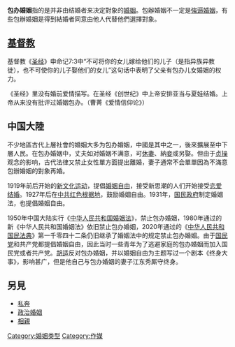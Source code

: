 {{Unreferenced|time=2014-09-30T10:52:03+00:00}}
{{wwv|area=近代中國}}
'''包办婚姻'''指的是并非由结婚者来决定對象的[[婚姻|婚姻]]。包辦婚姻不一定是[[強逼婚姻|強逼婚姻]]，有些包辦婚姻是得到結婚者同意由他人代替他們選擇對象。

== [[基督教|基督教]] ==

基督教《[[圣经|圣经]]》申命记7:3中“不可将你的女儿嫁给他们的儿子（是指异族异教徒），也不可使你的儿子娶他们的女儿”这句话中表明了父亲有包办儿女婚姻的权力。

《圣经》里没有婚前爱情描写。在圣经《创世纪》中上帝安排亚当与夏娃结婚。上帝从来没有批评过婚姻包办。（曹菁《爱情信仰论》）

== 中国大陸 ==
不少地區古代上層社會的婚姻大多为包办婚姻，中國是其中之一，後來擴展至中下層人民。在包办婚姻中，丈夫如对婚姻不满意，可[[休妻|休妻]]、納[[妾|妾]]或另娶。但由于[[贞操|贞操]]观念的影响，古代法律又禁止女性單方面提出離婚，妻子通常不会單單因為不滿意包辦婚姻的對象再婚。

1919年前后开始的[[新文化运动|新文化运动]]，提倡[[婚姻自由|婚姻自由]]，接受新思潮的人们开始接受[[恋爱结婚|恋爱结婚]]。1927年后在[[中国共产党|中共]][[井冈山革命根据地|红色根据地]]，鼓励婚姻自由。1931年，[[国民政府|国民政府]]制定婚姻法，也提倡婚姻自由。

1950年中国大陆实行《[[中华人民共和国婚姻法|中华人民共和国婚姻法]]》，禁止包办婚姻，1980年通过的新《中华人民共和国婚姻法》依旧禁止包办婚姻，2020年通过的《[[中华人民共和国民法典|中华人民共和国民法典]]》第一千零四十二条仍旧继承了婚姻法中的规定禁止包办婚姻。由于[[中國國民黨|国民党]]和共产党都提倡婚姻自由，因此当时一些青年为了逃避家庭的包办婚姻而加入国民党或者共产党。[[胡适|胡适]]反对包办婚姻，并以婚姻自由为主题写过一个剧本《终身大事》，影响甚广，但是他自己与包办婚姻的妻子江东秀厮守终身。

== 另見 ==
* [[私奔|私奔]]
* [[政治婚姻|政治婚姻]]
* [[相親|相親]]

{{社会小作品}}

[[Category:婚姻类型|Category:婚姻类型]]
[[Category:作媒|Category:作媒]]